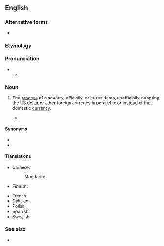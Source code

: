==English==

===Alternative forms===
* {{l|en|dollarisation}}

===Etymology===
{{suffix|en|dollarize|ation}}

===Pronunciation===
{{IPA|en|/dɑlɝɪˈzeɪ̯ʃɪn/}}
** {{audio|en|LL-Q1860 (eng)-Vealhurl-dollarization.wav|Audio (UK)}}

===Noun===
{{en-noun|-}}
{{wikipedia}}

# {{lb|en|economics}} The [[process]] of a country, officially, or its residents, unofficially, adopting the US [[dollar]] or other foreign currency in parallel to or instead of the domestic [[currency]].
#* {{quote-journal|en|title=New faces of Andean politics|magazine=The Economist|edition=U.S. Edition|date=October 26, 2002|passage=Making '''dollarisation''' work requires structural reform, something President Noboa has failed to achieve. Ecuador's businesses are struggling against high costs. The public finances face a shortfall. A new agreement with the IMF has proved elusive. Neither candidate says he would scrap the dollar, but neither says much about reform.}}

====Synonyms====
* {{l|en|elminting}}
* {{l|en|[[currency]] [[substitution]]}}

====Translations====
{{trans-top|the process of a country adopting the US dollar as its primary currency}}
* Chinese:
*: Mandarin: {{t|cmn|美元化|tr=měiyuánhuà}}
* Finnish: {{t+|fi|dollarisaatio}}
{{trans-mid}}
* French: {{t+|fr|dollarisation|f}}
* Galician: {{t+|gl|dolarización|f}}
* Polish: {{t+|pl|dolaryzacja|f}}
* Spanish: {{t|es|dolarización|f}}
* Swedish: {{t+|sv|dollarisering|c}}
{{trans-bottom}}

===See also===
* {{l|en|sound as a dollar}}